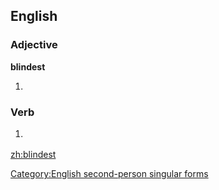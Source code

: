 ==English==

===Adjective===
'''blindest'''

# {{superlative of|[[blind]]}}

===Verb===
{{infl|en|verb form}}

# {{archaic}} {{form of|Second-person singular simple present form|blind}}

[[Category:English second-person singular forms]]
[[zh:blindest]]